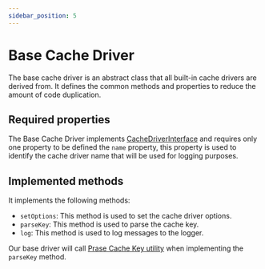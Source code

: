 ```yaml
---
sidebar_position: 5
---
```


# Base Cache Driver

The base cache driver is an abstract class that all built-in cache drivers are derived from. It defines the common methods and properties to reduce the amount of code duplication.

## Required properties

The Base Cache Driver implements [CacheDriverInterface](./cache-driver-interface) and requires only one property to be defined the `name` property, this property is used to identify the cache driver name that will be used for logging purposes.

## Implemented methods

It implements the following methods:

- `setOptions`: This method is used to set the cache driver options.
- `parseKey`: This method is used to parse the cache key.
- `log`: This method is used to log messages to the logger.

Our base driver will call [Prase Cache Key utility](./utils#parse-cache-key) when implementing the `parseKey` method.
